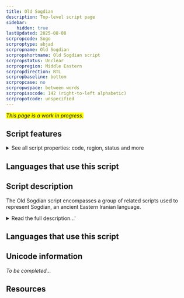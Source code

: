 ```yaml
---
title: Old Sogdian
description: Top-level script page
sidebar:
    hidden: true
lastUpdated: 2025-08-08
scrpropcode: Sogo
scrproptype: abjad
scrpropname: Old Sogdian
scrpropshortname: Old Sogdian script
scrpropstatus: Unclear
scrpropregion: Middle Eastern
scrpropdirection: RTL
scrpropbaseline: bottom
scrpropcase: no
scrpropwspace: between words
scrpropisocode: 142 (right-to-left alphabetic)
scrpropotcode: unspecified
---
```


<span style='background-color:yellow'>_This page is a work in progress._</span>


## Script features

<details>
<summary> See all script properties: code, region, status and more</summary>
<ScriptInfo />
</details>

## Languages that use this script

<WsList script='Sogo' wsMax='5' />

## Script description

The Old Sogdian script encompasses a group of related scripts used to represent Sogdian, an ancient Eastern Iranian language.

<details>
<summary>Read the full description...'</summary>Old Sogdian unifies the scripts used in short inscriptions on coins and vessels, the Ancient Letters and the Kultobe and Upper Indus inscriptions.

Old Sogdian contains 40 characters: 29 letters, 10 numbers, 1 heterogram.

The ordering of numbers follows the right-to-left directionality of the script.
</details>

## Languages that use this script

<WsList script='Sogo' wsMax='5' />

## Unicode information

_To be completed..._

## Resources

<ScriptResources detailSummary='seemore' />

